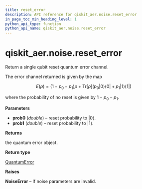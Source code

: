 ```yaml
---
title: reset_error
description: API reference for qiskit_aer.noise.reset_error
in_page_toc_min_heading_level: 1
python_api_type: function
python_api_name: qiskit_aer.noise.reset_error
---
```


# qiskit\_aer.noise.reset\_error

<Function id="qiskit_aer.noise.reset_error" github="https://github.com/qiskit/qiskit-aer/tree/stable/0.12/qiskit_aer/noise/errors/standard_errors.py" signature="reset_error(prob0, prob1=0)">
  Return a single qubit reset quantum error channel.

  The error channel returned is given by the map

  $$
  E(ρ) = (1 - p_0 - p_1) ρ + \text{Tr}[ρ] \left(
          p_0 |0 \rangle\langle 0|
          + p_1 |1 \rangle\langle 1| \right)
  $$

  where the probability of no reset is given by $1 - p_0 - p_1$.

  **Parameters**

  *   **prob0** (*double*) – reset probability to $|0\rangle$.
  *   **prob1** (*double*) – reset probability to $|1\rangle$.

  **Returns**

  the quantum error object.

  **Return type**

  [QuantumError](qiskit_aer.noise.QuantumError "qiskit_aer.noise.QuantumError")

  **Raises**

  **NoiseError** – If noise parameters are invalid.
</Function>

